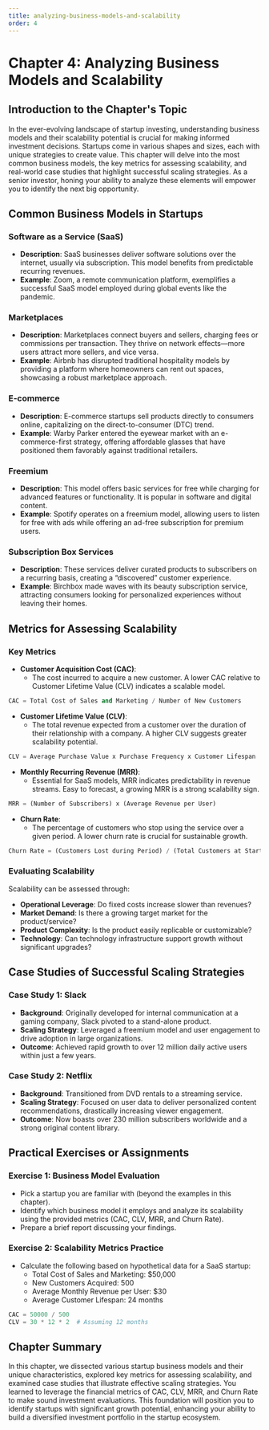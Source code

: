 ```yaml
---
title: analyzing-business-models-and-scalability
order: 4
---
```


# Chapter 4: Analyzing Business Models and Scalability

## Introduction to the Chapter's Topic

In the ever-evolving landscape of startup investing, understanding business models and their scalability potential is crucial for making informed investment decisions. Startups come in various shapes and sizes, each with unique strategies to create value. This chapter will delve into the most common business models, the key metrics for assessing scalability, and real-world case studies that highlight successful scaling strategies. As a senior investor, honing your ability to analyze these elements will empower you to identify the next big opportunity.

## Common Business Models in Startups

### Software as a Service (SaaS)

- **Description**: SaaS businesses deliver software solutions over the internet, usually via subscription. This model benefits from predictable recurring revenues.
- **Example**: Zoom, a remote communication platform, exemplifies a successful SaaS model employed during global events like the pandemic.

### Marketplaces

- **Description**: Marketplaces connect buyers and sellers, charging fees or commissions per transaction. They thrive on network effects—more users attract more sellers, and vice versa.
- **Example**: Airbnb has disrupted traditional hospitality models by providing a platform where homeowners can rent out spaces, showcasing a robust marketplace approach.

### E-commerce

- **Description**: E-commerce startups sell products directly to consumers online, capitalizing on the direct-to-consumer (DTC) trend.
- **Example**: Warby Parker entered the eyewear market with an e-commerce-first strategy, offering affordable glasses that have positioned them favorably against traditional retailers.

### Freemium

- **Description**: This model offers basic services for free while charging for advanced features or functionality. It is popular in software and digital content.
- **Example**: Spotify operates on a freemium model, allowing users to listen for free with ads while offering an ad-free subscription for premium users.

### Subscription Box Services

- **Description**: These services deliver curated products to subscribers on a recurring basis, creating a “discovered” customer experience.
- **Example**: Birchbox made waves with its beauty subscription service, attracting consumers looking for personalized experiences without leaving their homes.

## Metrics for Assessing Scalability

### Key Metrics

- **Customer Acquisition Cost (CAC)**:
  - The cost incurred to acquire a new customer. A lower CAC relative to Customer Lifetime Value (CLV) indicates a scalable model.

```python
CAC = Total Cost of Sales and Marketing / Number of New Customers
```

- **Customer Lifetime Value (CLV)**:
  - The total revenue expected from a customer over the duration of their relationship with a company. A higher CLV suggests greater scalability potential.

```python
CLV = Average Purchase Value x Purchase Frequency x Customer Lifespan
```

- **Monthly Recurring Revenue (MRR)**:
  - Essential for SaaS models, MRR indicates predictability in revenue streams. Easy to forecast, a growing MRR is a strong scalability sign.

```python
MRR = (Number of Subscribers) x (Average Revenue per User)
```

- **Churn Rate**:
  - The percentage of customers who stop using the service over a given period. A lower churn rate is crucial for sustainable growth.

```python
Churn Rate = (Customers Lost during Period) / (Total Customers at Start of Period)
```

### Evaluating Scalability

Scalability can be assessed through:
- **Operational Leverage**: Do fixed costs increase slower than revenues?
- **Market Demand**: Is there a growing target market for the product/service?
- **Product Complexity**: Is the product easily replicable or customizable?
- **Technology**: Can technology infrastructure support growth without significant upgrades?

## Case Studies of Successful Scaling Strategies

### Case Study 1: Slack

- **Background**: Originally developed for internal communication at a gaming company, Slack pivoted to a stand-alone product.
- **Scaling Strategy**: Leveraged a freemium model and user engagement to drive adoption in large organizations.
- **Outcome**: Achieved rapid growth to over 12 million daily active users within just a few years.

### Case Study 2: Netflix

- **Background**: Transitioned from DVD rentals to a streaming service.
- **Scaling Strategy**: Focused on user data to deliver personalized content recommendations, drastically increasing viewer engagement.
- **Outcome**: Now boasts over 230 million subscribers worldwide and a strong original content library.

## Practical Exercises or Assignments

### Exercise 1: Business Model Evaluation

- Pick a startup you are familiar with (beyond the examples in this chapter).
- Identify which business model it employs and analyze its scalability using the provided metrics (CAC, CLV, MRR, and Churn Rate).
- Prepare a brief report discussing your findings.

### Exercise 2: Scalability Metrics Practice

- Calculate the following based on hypothetical data for a SaaS startup:
  - Total Cost of Sales and Marketing: $50,000
  - New Customers Acquired: 500
  - Average Monthly Revenue per User: $30
  - Average Customer Lifespan: 24 months

```python
CAC = 50000 / 500
CLV = 30 * 12 * 2  # Assuming 12 months
```

## Chapter Summary

In this chapter, we dissected various startup business models and their unique characteristics, explored key metrics for assessing scalability, and examined case studies that illustrate effective scaling strategies. You learned to leverage the financial metrics of CAC, CLV, MRR, and Churn Rate to make sound investment evaluations. This foundation will position you to identify startups with significant growth potential, enhancing your ability to build a diversified investment portfolio in the startup ecosystem.
